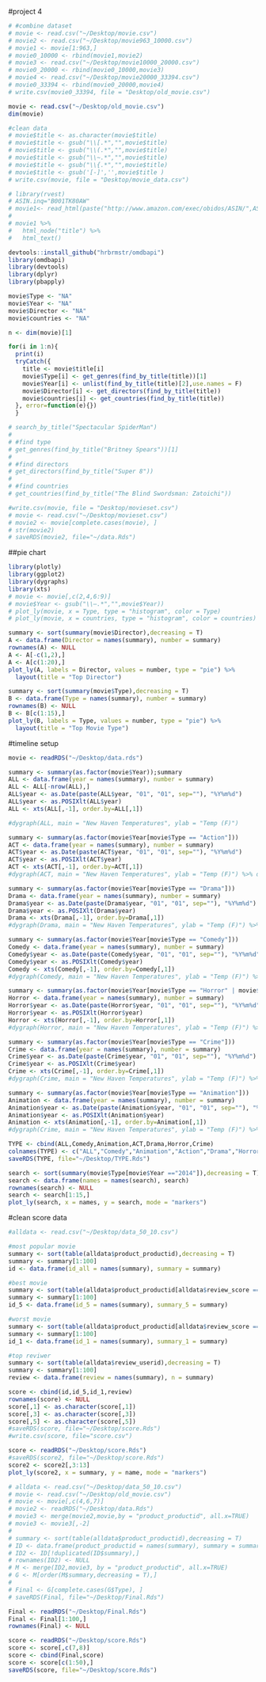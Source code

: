 
#project 4
```r
# #combine dataset
# movie <- read.csv("~/Desktop/movie.csv")
# movie2 <- read.csv("~/Desktop/movie963_10000.csv")
# movie1 <- movie[1:963,]
# movie0_10000 <- rbind(movie1,movie2)
# movie3 <- read.csv("~/Desktop/movie10000_20000.csv")
# movie0_20000 <- rbind(movie0_10000,movie3)
# movie4 <- read.csv("~/Desktop/movie20000_33394.csv")
# movie0_33394 <- rbind(movie0_20000,movie4)
# write.csv(movie0_33394, file = "Desktop/old_movie.csv")

movie <- read.csv("~/Desktop/old_movie.csv")
dim(movie)

```

```r
#clean data
# movie$title <- as.character(movie$title)
# movie$title <- gsub("\\[.*","",movie$title) 
# movie$title <- gsub("\\(.*","",movie$title)
# movie$title <- gsub("\\~.*","",movie$title)
# movie$title <- gsub("\\{.*","",movie$title)
# movie$title <- gsub('[-]','',movie$title )
# write.csv(movie, file = "Desktop/movie_data.csv")
```

```r
# library(rvest)
# ASIN.inq="B001TK80AW"
# movie1<- read_html(paste("http://www.amazon.com/exec/obidos/ASIN/",ASIN.inq, sep=""))
# 
# movie1 %>% 
#   html_node("title") %>%
#   html_text()

devtools::install_github("hrbrmstr/omdbapi")
library(omdbapi)
library(devtools)
library(dplyr)
library(pbapply)

movie$Type <- "NA"
movie$Year <- "NA" 
movie$Director <- "NA"
movie$countries <- "NA"

n <- dim(movie)[1]

for(i in 1:n){
  print(i)
  tryCatch({
    title <- movie$title[i]
    movie$Type[i] <- get_genres(find_by_title(title))[1]
    movie$Year[i] <- unlist(find_by_title(title)[2],use.names = F)
    movie$Director[i] <- get_directors(find_by_title(title))
    movie$countries[i] <- get_countries(find_by_title(title))
  }, error=function(e){})
  }

# search_by_title("Spectacular SpiderMan")
# 
# #find type
# get_genres(find_by_title("Britney Spears"))[1]
# 
# #find directors
# get_directors(find_by_title("Super 8"))
# 
# #find countries
# get_countries(find_by_title("The Blind Swordsman: Zatoichi"))
```

```r
#write.csv(movie, file = "Desktop/movieset.csv")
# movie <- read.csv("~/Desktop/movieset.csv")
# movie2 <- movie[complete.cases(movie), ]
# str(movie2)
# saveRDS(movie2, file="~/data.Rds")
```

##pie chart
```r
library(plotly)
library(ggplot2)
library(dygraphs)
library(xts)
# movie <- movie[,c(2,4,6:9)]
# movie$Year <- gsub("\\–.*","",movie$Year))
# plot_ly(movie, x = Type, type = "histogram", color = Type)
# plot_ly(movie, x = countries, type = "histogram", color = countries)

summary <- sort(summary(movie$Director),decreasing = T)
A <- data.frame(Director = names(summary), number = summary)
rownames(A) <- NULL
A <- A[-c(1,2),]
A <- A[c(1:20),]
plot_ly(A, labels = Director, values = number, type = "pie") %>% 
  layout(title = "Top Director")

summary <- sort(summary(movie$Type),decreasing = T)
B <- data.frame(Type = names(summary), number = summary)
rownames(B) <- NULL
B <- B[c(1:15),]
plot_ly(B, labels = Type, values = number, type = "pie") %>% 
  layout(title = "Top Movie Type")
```

#timeline setup
```r
movie <- readRDS("~/Desktop/data.rds")

summary <- summary(as.factor(movie$Year));summary
ALL <- data.frame(year = names(summary), number = summary)
ALL <- ALL[-nrow(ALL),]
ALL$year <- as.Date(paste(ALL$year, "01", "01", sep=""), "%Y%m%d")
ALL$year <- as.POSIXlt(ALL$year)
ALL <- xts(ALL[,-1], order.by=ALL[,1])

#dygraph(ALL, main = "New Haven Temperatures", ylab = "Temp (F)")

summary <- summary(as.factor(movie$Year[movie$Type == "Action"]))
ACT <- data.frame(year = names(summary), number = summary)
ACT$year <- as.Date(paste(ACT$year, "01", "01", sep=""), "%Y%m%d")
ACT$year <- as.POSIXlt(ACT$year)
ACT <- xts(ACT[,-1], order.by=ACT[,1])
#dygraph(ACT, main = "New Haven Temperatures", ylab = "Temp (F)") %>% dyRangeSelector()

summary <- summary(as.factor(movie$Year[movie$Type == "Drama"]))
Drama <- data.frame(year = names(summary), number = summary)
Drama$year <- as.Date(paste(Drama$year, "01", "01", sep=""), "%Y%m%d")
Drama$year <- as.POSIXlt(Drama$year)
Drama <- xts(Drama[,-1], order.by=Drama[,1])
#dygraph(Drama, main = "New Haven Temperatures", ylab = "Temp (F)") %>% dyRangeSelector()

summary <- summary(as.factor(movie$Year[movie$Type == "Comedy"]))
Comedy <- data.frame(year = names(summary), number = summary)
Comedy$year <- as.Date(paste(Comedy$year, "01", "01", sep=""), "%Y%m%d")
Comedy$year <- as.POSIXlt(Comedy$year)
Comedy <- xts(Comedy[,-1], order.by=Comedy[,1])
#dygraph(Comedy, main = "New Haven Temperatures", ylab = "Temp (F)") %>% dyRangeSelector()

summary <- summary(as.factor(movie$Year[movie$Type == "Horror" | movie$Type == "Thriller"]))
Horror <- data.frame(year = names(summary), number = summary)
Horror$year <- as.Date(paste(Horror$year, "01", "01", sep=""), "%Y%m%d")
Horror$year <- as.POSIXlt(Horror$year)
Horror <- xts(Horror[,-1], order.by=Horror[,1])
#dygraph(Horror, main = "New Haven Temperatures", ylab = "Temp (F)") %>% dyRangeSelector()

summary <- summary(as.factor(movie$Year[movie$Type == "Crime"]))
Crime <- data.frame(year = names(summary), number = summary)
Crime$year <- as.Date(paste(Crime$year, "01", "01", sep=""), "%Y%m%d")
Crime$year <- as.POSIXlt(Crime$year)
Crime <- xts(Crime[,-1], order.by=Crime[,1])
#dygraph(Crime, main = "New Haven Temperatures", ylab = "Temp (F)") %>% dyRangeSelector()

summary <- summary(as.factor(movie$Year[movie$Type == "Animation"]))
Animation <- data.frame(year = names(summary), number = summary)
Animation$year <- as.Date(paste(Animation$year, "01", "01", sep=""), "%Y%m%d")
Animation$year <- as.POSIXlt(Animation$year)
Animation <- xts(Animation[,-1], order.by=Animation[,1])
#dygraph(Crime, main = "New Haven Temperatures", ylab = "Temp (F)") %>% dyRangeSelector()

TYPE <- cbind(ALL,Comedy,Animation,ACT,Drama,Horror,Crime)
colnames(TYPE) <- c("ALL","Comedy","Animation","Action","Drama","Horror&Thriller","Crime")
saveRDS(TYPE, file="~/Desktop/TYPE.Rds")
```

```r
search <- sort(summary(movie$Type[movie$Year =="2014"]),decreasing = T)
search <- data.frame(names = names(search), search)
rownames(search) <- NULL
search <- search[1:15,]
plot_ly(search, x = names, y = search, mode = "markers")
```

#clean score data
```r
#alldata <- read.csv("~/Desktop/data_50_10.csv")

#most popular movie
summary <- sort(table(alldata$product_productid),decreasing = T)
summary <- summary[1:100]
id <- data.frame(id_all = names(summary), summary = summary)

#best movie
summary <- sort(table(alldata$product_productid[alldata$review_score == 5]),decreasing = T)
summary <- summary[1:100]
id_5 <- data.frame(id_5 = names(summary), summary_5 = summary)

#worst movie
summary <- sort(table(alldata$product_productid[alldata$review_score == 1]),decreasing = T)
summary <- summary[1:100]
id_1 <- data.frame(id_1 = names(summary), summary_1 = summary)

#top reviwer
summary <- sort(table(alldata$review_userid),decreasing = T)
summary <- summary[1:100]
review <- data.frame(review = names(summary), n = summary)

score <- cbind(id,id_5,id_1,review)
rownames(score) <- NULL
score[,1] <- as.character(score[,1])
score[,3] <- as.character(score[,3])
score[,5] <- as.character(score[,5])
#saveRDS(score, file="~/Desktop/score.Rds")
#write.csv(score, file="score.csv")

score <- readRDS("~/Desktop/score.Rds")
#saveRDS(score2, file="~/Desktop/score.Rds")
score2 <- score2[,3:13]
plot_ly(score2, x = summary, y = name, mode = "markers")
```


```r
# alldata <- read.csv("~/Desktop/data_50_10.csv")
# movie <- read.csv("~/Desktop/old_movie.csv")
# movie <- movie[,c(4,6,7)]
# movie2 <- readRDS("~/Desktop/data.Rds")
# movie3 <- merge(movie2,movie,by = "product_productid", all.x=TRUE)
# movie3 <- movie3[,-2]
# 
# summary <- sort(table(alldata$product_productid),decreasing = T)
# ID <- data.frame(product_productid = names(summary), summary = summary)
# ID2 <- ID[!duplicated(ID$summary),]
# rownames(ID2) <- NULL
# M <- merge(ID2,movie3, by = "product_productid", all.x=TRUE)
# G <- M[order(M$summary,decreasing = T),]
# 
# Final <- G[complete.cases(G$Type), ]
# saveRDS(Final, file="~/Desktop/Final.Rds")

Final <- readRDS("~/Desktop/Final.Rds")
Final <- Final[1:100,]
rownames(Final) <- NULL

score <- readRDS("~/Desktop/score.Rds")
score <- score[,c(7,8)]
score <- cbind(Final,score)
score <- score[c(1:50),]
saveRDS(score, file="~/Desktop/score.Rds")

```

